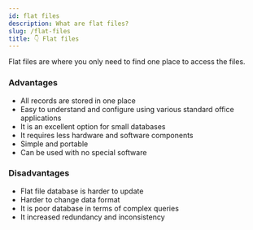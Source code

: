 ```yaml
---
id: flat files
description: What are flat files?
slug: /flat-files
title: 👇 Flat files
---
```



Flat files are where you only need to find one place to access the files.

### Advantages

- All records are stored in one place 
- Easy to understand and configure using various standard office applications 
- It is an excellent option for small databases 
- It requires less hardware and software components 
- Simple and portable  
- Can be used with no special software 

### Disadvantages

- Flat file database is harder to update 
- Harder to change data format 
- It is poor database in terms of complex queries 
- It increased redundancy and inconsistency 
